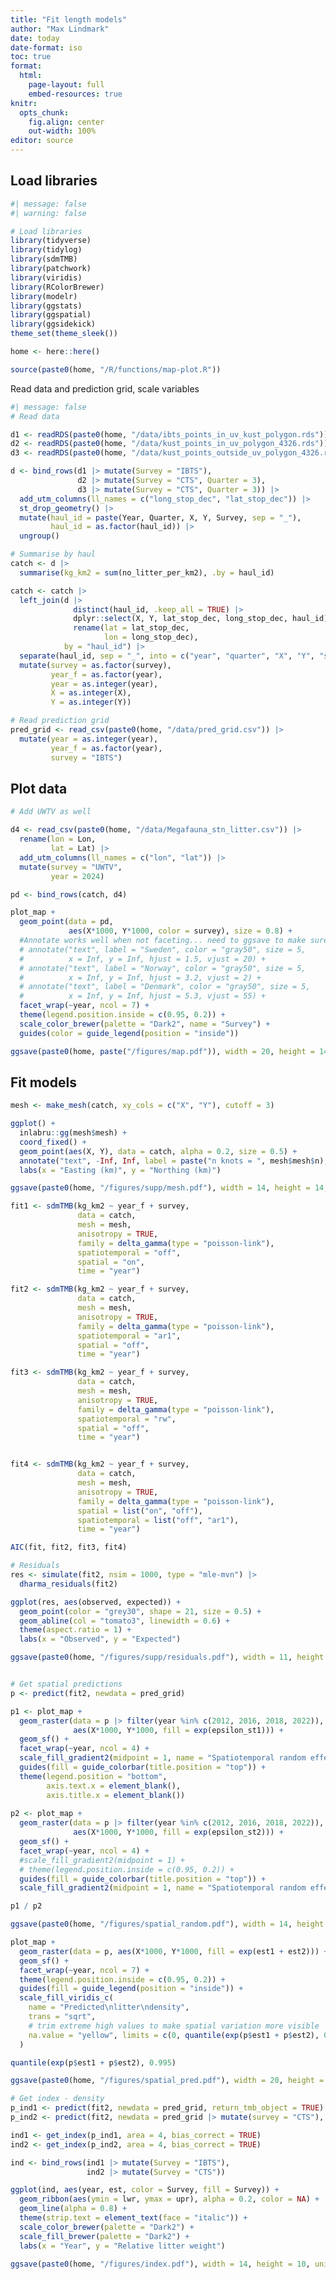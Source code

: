 ```yaml
---
title: "Fit length models"
author: "Max Lindmark"
date: today
date-format: iso
toc: true
format: 
  html:
    page-layout: full
    embed-resources: true
knitr: 
  opts_chunk:
    fig.align: center
    out-width: 100%
editor: source
---
```


## Load libraries

```r
#| message: false
#| warning: false

# Load libraries
library(tidyverse)
library(tidylog)
library(sdmTMB)
library(patchwork)
library(viridis)
library(RColorBrewer)
library(modelr)
library(ggstats)
library(ggspatial)
library(ggsidekick)
theme_set(theme_sleek())

home <- here::here()

source(paste0(home, "/R/functions/map-plot.R"))
```

Read data and prediction grid, scale variables

```r
#| message: false
# Read data

d1 <- readRDS(paste0(home, "/data/ibts_points_in_uv_kust_polygon.rds")) # ibts
d2 <- readRDS(paste0(home, "/data/kust_points_in_uv_polygon_4326.rds")) # kust i UW
d3 <- readRDS(paste0(home, "/data/kust_points_outside_uv_polygon_4326.rds")) # kust utanför UW

d <- bind_rows(d1 |> mutate(Survey = "IBTS"),
               d2 |> mutate(Survey = "CTS", Quarter = 3),
               d3 |> mutate(Survey = "CTS", Quarter = 3)) |> 
  add_utm_columns(ll_names = c("long_stop_dec", "lat_stop_dec")) |> 
  st_drop_geometry() |> 
  mutate(haul_id = paste(Year, Quarter, X, Y, Survey, sep = "_"),
         haul_id = as.factor(haul_id)) |> 
  ungroup()

# Summarise by haul
catch <- d |> 
  summarise(kg_km2 = sum(no_litter_per_km2), .by = haul_id)

catch <- catch |> 
  left_join(d |>
              distinct(haul_id, .keep_all = TRUE) |> 
              dplyr::select(X, Y, lat_stop_dec, long_stop_dec, haul_id) |> 
              rename(lat = lat_stop_dec,
                     lon = long_stop_dec),
            by = "haul_id") |> 
  separate(haul_id, sep = "_", into = c("year", "quarter", "X", "Y", "survey"), remove = FALSE) |> 
  mutate(survey = as.factor(survey),
         year_f = as.factor(year),
         year = as.integer(year),
         X = as.integer(X),
         Y = as.integer(Y))

# Read prediction grid
pred_grid <- read_csv(paste0(home, "/data/pred_grid.csv")) |> 
  mutate(year = as.integer(year),
         year_f = as.factor(year),
         survey = "IBTS")
```

##  Plot data

```r
# Add UWTV as well

d4 <- read_csv(paste0(home, "/data/Megafauna_stn_litter.csv")) |> 
  rename(lon = Lon, 
         lat = Lat) |> 
  add_utm_columns(ll_names = c("lon", "lat")) |> 
  mutate(survey = "UWTV",
         year = 2024)

pd <- bind_rows(catch, d4)

plot_map + 
  geom_point(data = pd,
             aes(X*1000, Y*1000, color = survey), size = 0.8) +
  #Annotate works well when not faceting... need to ggsave to make sure
  # annotate("text", label = "Sweden", color = "gray50", size = 5,
  #          x = Inf, y = Inf, hjust = 1.5, vjust = 20) +
  # annotate("text", label = "Norway", color = "gray50", size = 5,
  #          x = Inf, y = Inf, hjust = 3.2, vjust = 2) +
  # annotate("text", label = "Denmark", color = "gray50", size = 5,
  #          x = Inf, y = Inf, hjust = 5.3, vjust = 55) +
  facet_wrap(~year, ncol = 7) + 
  theme(legend.position.inside = c(0.95, 0.2)) + 
  scale_color_brewer(palette = "Dark2", name = "Survey") +
  guides(color = guide_legend(position = "inside"))

ggsave(paste0(home, paste("/figures/map.pdf")), width = 20, height = 14, units = "cm")
```

## Fit models

```r
mesh <- make_mesh(catch, xy_cols = c("X", "Y"), cutoff = 3)

ggplot() +
  inlabru::gg(mesh$mesh) +
  coord_fixed() +
  geom_point(aes(X, Y), data = catch, alpha = 0.2, size = 0.5) +
  annotate("text", -Inf, Inf, label = paste("n knots = ", mesh$mesh$n), hjust = -0.1, vjust = 2) +
  labs(x = "Easting (km)", y = "Northing (km)")

ggsave(paste0(home, "/figures/supp/mesh.pdf"), width = 14, height = 14, units = "cm")

fit1 <- sdmTMB(kg_km2 ~ year_f + survey,
               data = catch,
               mesh = mesh,
               anisotropy = TRUE,
               family = delta_gamma(type = "poisson-link"),
               spatiotemporal = "off",
               spatial = "on",
               time = "year")

fit2 <- sdmTMB(kg_km2 ~ year_f + survey,
               data = catch,
               mesh = mesh,
               anisotropy = TRUE,
               family = delta_gamma(type = "poisson-link"),
               spatiotemporal = "ar1",
               spatial = "off",
               time = "year")

fit3 <- sdmTMB(kg_km2 ~ year_f + survey,
               data = catch,
               mesh = mesh,
               anisotropy = TRUE,
               family = delta_gamma(type = "poisson-link"),
               spatiotemporal = "rw",
               spatial = "off",
               time = "year")


fit4 <- sdmTMB(kg_km2 ~ year_f + survey,
               data = catch,
               mesh = mesh,
               anisotropy = TRUE,
               family = delta_gamma(type = "poisson-link"),
               spatial = list("on", "off"),
               spatiotemporal = list("off", "ar1"),
               time = "year")

AIC(fit, fit2, fit3, fit4)

# Residuals
res <- simulate(fit2, nsim = 1000, type = "mle-mvn") |>
  dharma_residuals(fit2)

ggplot(res, aes(observed, expected)) +
  geom_point(color = "grey30", shape = 21, size = 0.5) +
  geom_abline(col = "tomato3", linewidth = 0.6) +
  theme(aspect.ratio = 1) +
  labs(x = "Observed", y = "Expected")

ggsave(paste0(home, "/figures/supp/residuals.pdf"), width = 11, height = 11, units = "cm")


# Get spatial predictions
p <- predict(fit2, newdata = pred_grid)

p1 <- plot_map + 
  geom_raster(data = p |> filter(year %in% c(2012, 2016, 2018, 2022)),
              aes(X*1000, Y*1000, fill = exp(epsilon_st1))) + 
  geom_sf() + 
  facet_wrap(~year, ncol = 4) + 
  scale_fill_gradient2(midpoint = 1, name = "Spatiotemporal random effect (binomial model)") + 
  guides(fill = guide_colorbar(title.position = "top")) +
  theme(legend.position = "bottom",
        axis.text.x = element_blank(),
        axis.title.x = element_blank())
  
p2 <- plot_map + 
  geom_raster(data = p |> filter(year %in% c(2012, 2016, 2018, 2022)),
              aes(X*1000, Y*1000, fill = exp(epsilon_st2))) + 
  geom_sf() + 
  facet_wrap(~year, ncol = 4) + 
  #scale_fill_gradient2(midpoint = 1) + 
  # theme(legend.position.inside = c(0.95, 0.2)) + 
  guides(fill = guide_colorbar(title.position = "top")) +
  scale_fill_gradient2(midpoint = 1, name = "Spatiotemporal random effect (Gamma model)") 

p1 / p2

ggsave(paste0(home, "/figures/spatial_random.pdf"), width = 14, height = 17, units = "cm")

plot_map + 
  geom_raster(data = p, aes(X*1000, Y*1000, fill = exp(est1 + est2))) + 
  geom_sf() + 
  facet_wrap(~year, ncol = 7) + 
  theme(legend.position.inside = c(0.95, 0.2)) + 
  guides(fill = guide_legend(position = "inside")) + 
  scale_fill_viridis_c(
    name = "Predicted\nlitter\ndensity",
    trans = "sqrt",
    # trim extreme high values to make spatial variation more visible
    na.value = "yellow", limits = c(0, quantile(exp(p$est1 + p$est2), 0.995))
  )

quantile(exp(p$est1 + p$est2), 0.995)

ggsave(paste0(home, "/figures/spatial_pred.pdf"), width = 20, height = 14, units = "cm")

# Get index - density
p_ind1 <- predict(fit2, newdata = pred_grid, return_tmb_object = TRUE)
p_ind2 <- predict(fit2, newdata = pred_grid |> mutate(survey = "CTS"), return_tmb_object = TRUE) 

ind1 <- get_index(p_ind1, area = 4, bias_correct = TRUE)
ind2 <- get_index(p_ind2, area = 4, bias_correct = TRUE)

ind <- bind_rows(ind1 |> mutate(Survey = "IBTS"),
                 ind2 |> mutate(Survey = "CTS"))

ggplot(ind, aes(year, est, color = Survey, fill = Survey)) +
  geom_ribbon(aes(ymin = lwr, ymax = upr), alpha = 0.2, color = NA) +
  geom_line(alpha = 0.8) +
  theme(strip.text = element_text(face = "italic")) +
  scale_color_brewer(palette = "Dark2") +
  scale_fill_brewer(palette = "Dark2") +
  labs(x = "Year", y = "Relative litter weight")

ggsave(paste0(home, "/figures/index.pdf"), width = 14, height = 10, units = "cm")
```
